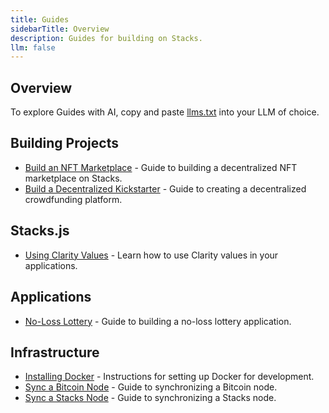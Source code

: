 ```yaml
---
title: Guides
sidebarTitle: Overview
description: Guides for building on Stacks.
llm: false
---
```


## Overview

To explore Guides with AI, copy and paste [llms.txt](/resources/llms.txt) into your LLM of choice.

## Building Projects

- [Build an NFT Marketplace](/resources/build-an-nft-marketplace) - Guide to building a decentralized NFT marketplace on Stacks.
- [Build a Decentralized Kickstarter](/resources/build-a-decentralized-kickstarter) - Guide to creating a decentralized crowdfunding platform.

## Stacks.js

- [Using Clarity Values](/resources/using-clarity-values) - Learn how to use Clarity values in your applications.

## Applications

- [No-Loss Lottery](/resources/no-loss-lottery) - Guide to building a no-loss lottery application.

## Infrastructure

- [Installing Docker](/resources/installing-docker) - Instructions for setting up Docker for development.
- [Sync a Bitcoin Node](/resources/sync-a-bitcoin-node) - Guide to synchronizing a Bitcoin node.
- [Sync a Stacks Node](/resources/sync-a-stacks-node) - Guide to synchronizing a Stacks node.
